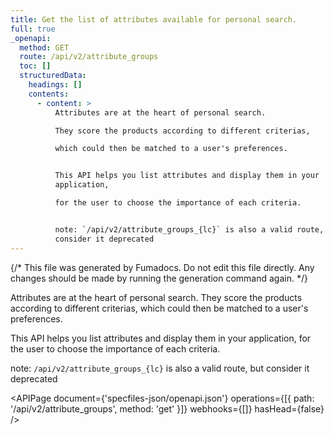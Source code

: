 ```yaml
---
title: Get the list of attributes available for personal search.
full: true
_openapi:
  method: GET
  route: /api/v2/attribute_groups
  toc: []
  structuredData:
    headings: []
    contents:
      - content: >
          Attributes are at the heart of personal search.

          They score the products according to different criterias,

          which could then be matched to a user's preferences.


          This API helps you list attributes and display them in your
          application,

          for the user to choose the importance of each criteria.


          note: `/api/v2/attribute_groups_{lc}` is also a valid route, but
          consider it deprecated
---
```


{/* This file was generated by Fumadocs. Do not edit this file directly. Any changes should be made by running the generation command again. */}

Attributes are at the heart of personal search.
They score the products according to different criterias,
which could then be matched to a user's preferences.

This API helps you list attributes and display them in your application,
for the user to choose the importance of each criteria.

note: `/api/v2/attribute_groups_{lc}` is also a valid route, but consider it deprecated

<APIPage
  document={'specfiles-json/openapi.json'}
  operations={[{ path: '/api/v2/attribute_groups', method: 'get' }]}
  webhooks={[]}
  hasHead={false}
/>
